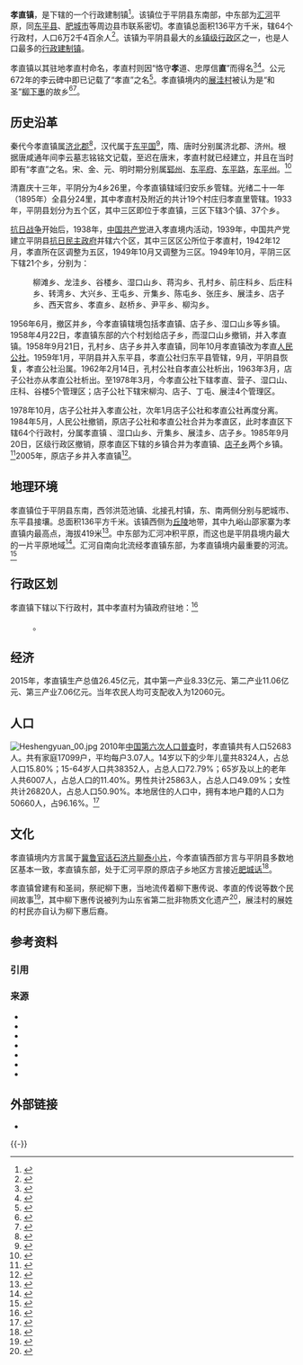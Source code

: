 {{中国乡级行政区
|行政区全称           = 孝直镇
|景观照片文件名       = Xiaozhi Town.jpg
|景观照片大小         = 210px
|景观照片描述         = 
|汉语拼音             = Xiàozhí Zhèn
|其他语言             = <!-- 用少数民族语言表达的地名，选填，多种语言可使用<br>分行 -->
|其他语言名称         = <!-- 该政区与上一个参数所对应少数民族语言的名称，多种语言可使用<br>分行 -->
|旧称                 = 平阴三区、平阴五区、孝直区{{r|县志2003区划变动}}
|地名出处             = 恪守'''孝'''道、忠厚信'''直'''{{r|年鉴2010|县情手册2008孝直镇}}<br />'''孝直'''其里，既'''孝'''且'''直'''{{r|地名网}}
|位置图文件名         = Xiaozhi_Town_in_Pingyin_County.png
|位置图描述           = 孝直镇<small>（图中墨绿色）</small>在平阴县的位置
|自定义图片           = {{Location map
 |China Shandong
 |lat_deg=36|lat_min=06|lat_sec =45
 |lon_deg=116|lon_min=26|lon_sec =56
 |caption=孝直镇在山东省的位置
 |position=right
 |width=250
 |float=right
}}
<!--以下内容将显示在“概览”栏-->
|上级行政区           = [[平阴县|平阴县]]
|行政区类别           = [[行政建制镇|行政建制镇]]
|行政区划代码         = 370124103
|行政区划             = <!-- 默认 -->
|村委会               = <!-- 行政村数 -->
|居委会               = <!-- 社区数 -->
|建置时间             =  1984年5月（时为区辖镇）<br /> 1985年9月20日（撤区并镇）{{r|县志2003区划变动}}
<!-- |领导职位             = 填写“乡长”“街道办主任”等。“镇长”为默认值，删除该参数即可得，注意不要赋空值 -->
|领导名称             = 何作强{{r|领导}}
|领导职位2            = 党委书记
|领导名称2            = 胡茂国<ref name="领导">{{cite web |title=平阴孝直镇党委： 全力以赴抓乡村振兴 创新思路促脱贫 |url=http://news.ijntv.cn/m/jn/jnyw/2018-09-02/366168.html |website=济南网 |accessdate=2019-07-08 |date=2018-09-02 |archive-url=https://web.archive.org/web/20190708081600/http://news.ijntv.cn/m/jn/jnyw/2018-09-02/366168.html |archive-date=2019-07-08 |dead-url=no }}</ref>
|政府驻地             = 孝直村
|毗邻行政区           = 北：[[孔村镇|孔村镇]]、肥城市[[石横镇|石横镇]]<br />南：东平县[[梯门镇|梯门镇]]、[[大羊镇|大羊镇]]<br />西：[[洪范池镇|洪范池镇]]<br />东：[[肥城市|肥城市]][[桃园镇_(肥城市)|桃园镇]]
<!--以下内容将显示在“地理、人口、经济”栏-->
|地理坐标             = <!-- 默认 -->
|总面积               = 136平方千米{{r|官网镇街}}
|总人口               = 52683{{r|人口普查2010}}
|总人口年份           = 2010
|户籍人口             = 
|户籍人口年份         = 
|常住人口             = 
|常住人口年份         = 
|人口密度             = 387人/km<sup>2</sup>
|GDP                  = 26.45亿{{r|官网镇街}}
|GDP年份              = 2015
|邮政编码             = 250402<br />250410
|电话区号             = 531
|官方网站             = 
|网站名称             = 
|37/01/24/103/000
}}

'''孝直镇'''，是{{PRC admin/fullname|37/01/24/103/000|3}}下辖的一个行政建制镇<ref>{{PRC admin/ref sgc|{{PRC admin/parent|37/01/24/103/000}}}}</ref>。该镇位于平阴县东南部，中东部为[[汇河|汇河]]平原，同[[东平县|东平县]]、[[肥城市|肥城市]]等周边县市联系密切。孝直镇总面积136平方千米，辖64个行政村，人口6万2千4百余人<ref name="官网镇街">{{cite web |author1=平阴县政府办公室 |title=孝直镇 |url=http://www.pingyin.gov.cn/art/2018/6/19/art_15510_1524216.html |website=平阴县人民政府 |accessdate=2019-07-06 |date=2018-06-19 |archive-url=https://web.archive.org/web/20190111030912/http://www.pingyin.gov.cn/art/2018/6/19/art_15510_1524216.html |archive-date=2019-01-11 |dead-url=yes }}</ref>。该镇为平阴县最大的[[乡镇|乡镇级行政区]]之一，也是人口最多的[[行政建制镇|行政建制镇]]。

孝直镇以其驻地孝直村命名，孝直村则因“恪守'''孝'''道、忠厚信'''直'''”而得名<ref name="县情手册2007孝直镇">{{Cite web |url=http://lib.sdsqw.cn/bin/mse.exe?seachword=&K=c17&A=3&rec=48&run=13 |title=《平阴县情手册》（2008），乡镇，孝直镇 |access-date=|archive-url= |archive-date= |dead-url= }}</ref><ref name="县情手册2008孝直镇">{{Cite web |url=http://lib.sdsqw.cn/bin/mse.exe?seachword=&K=c17&A=4&rec=131&run=13 |title=《平阴县情手册》（2008），乡镇，孝直镇 |access-date=|archive-url= |archive-date= |dead-url= }}</ref>。公元672年的李云碑中即已记载了“孝直”之名<ref name="地名网">{{cite web |title=孝直镇的传说 |url=http://www.jnpydmw.cn/web/show.asp?NewsId=36 |website=平阴县地名网 |accessdate=2019-07-08 |archive-url=https://web.archive.org/web/20161229164737/http://www.jnpydmw.cn/web/show.asp?NewsId=36 |archive-date=2016-12-29 |dead-url=no }}</ref>。孝直镇境内的[[展洼村|展洼村]]被认为是“和圣”[[柳下惠|柳下惠]]的故乡<ref name="凤凰网">{{cite web |title=“和圣柳下惠故里”石碑现身济南 立于明代(图)_读书频道_凤凰网 |url=http://book.ifeng.com/culture/2/detail_2010_07/26/1831392_0.shtml |website=凤凰网文化 |publisher=济南日报 |accessdate=2019-07-08 |date=2010-07-26 |archive-url=https://web.archive.org/web/20190708080841/http://book.ifeng.com/culture/2/detail_2010_07/26/1831392_0.shtml |archive-date=2019-07-08 |dead-url=no }}</ref><ref name="凤凰网山东">{{cite web |title=山东平阴人人知晓柳下惠 村民自称是其后人 |url=http://sd.ifeng.com/zt/pingyin/mingshi/detail_2013_08/11/1092648_0.shtml |website=凤凰网山东 |accessdate=2019-07-08 |archive-url=https://web.archive.org/web/20190708080843/http://sd.ifeng.com/zt/pingyin/mingshi/detail_2013_08/11/1092648_0.shtml |archive-date=2019-07-08 |dead-url=no }}</ref>。

==历史沿革==
秦代今孝直镇属[[济北郡_(秦朝)|济北郡]]<ref>{{Harvnb|东平县民政局|2005|p=77}}</ref>，汉代属于[[东平国|东平国]]<ref>{{Harvnb|东平县民政局|2005|p=78-79}}</ref>，隋、唐时分别属济北郡、济州。根据唐咸通年间李云墓志铭铭文记载，至迟在唐末，孝直村就已经建立，并且在当时即有“孝直”之名{{r|地名网}}。宋、金、元、明时期分别属[[郓州|郓州]]、[[东平府|东平府]]、[[东平路|东平路]]，[[东平州|东平州]]。<ref>{{Harvnb|东平县民政局|2005|p=84-87}}</ref>

清嘉庆十三年，平阴分为4乡26里，今孝直镇辖域归安乐乡管辖。光绪二十一年（1895年）全县分24里，其中孝直村及附近的共计19个村庄归孝直里管辖。1933年，平阴县划分为五个区，其中三区即位于孝直镇，三区下辖3个镇、37个乡。{{r|县志2003区划变动}}

[[抗日战争|抗日战争]]开始后，1938年，[[中国共产党|中国共产党]]进入孝直境内活动，1939年，中国共产党建立平阴县[[抗日民主政府|抗日民主政府]]并辖六个区，其中三区区公所位于孝直村，1942年12月，孝直所在区调整为五区，1949年10月又调整为三区。1949年10月，平阴三区下辖21个乡，分别为：
:柳滩乡、龙洼乡、谷楼乡、湿口山乡、蒋沟乡、孔村乡、前庄科乡、后庄科乡、转湾乡、大兴乡、王屯乡、亓集乡、陈屯乡、张庄乡、展洼乡、店子乡、西天宫乡、孝直乡、赵桥乡、尹平乡、柳沟乡。{{r|县志2003区划变动}}

1956年6月，撤区并乡，今孝直镇辖境包括孝直镇、店子乡、湿口山乡等乡镇。1958年4月22日，孝直镇东部的六个村划给店子乡，而湿口山乡撤销，并入孝直镇。1958年9月21日，孔村乡、店子乡并入孝直镇，同年10月孝直镇改为孝直[[人民公社|人民公社]]。1959年1月，平阴县并入东平县，孝直公社归东平县管辖，9月，平阴县恢复，孝直公社沿属。1962年2月14日，孔村公社自孝直公社析出，1963年3月，店子公社亦从孝直公社析出。至1978年3月，今孝直公社下辖孝直、营子、湿口山、庄科、谷楼5个管理区；店子公社下辖宋柳沟、店子、丁屯、展洼4个管理区。{{r|县志2003区划变动}}

1978年10月，店子公社并入孝直公社，次年1月店子公社和孝直公社再度分离。1984年5月，人民公社撤销，原店子公社和孝直公社合并为孝直区，此时孝直区下辖64个行政村，分属孝直镇 、湿口山乡、亓集乡、展洼乡、店子乡。1985年9月20日，区级行政区撤销，原孝直区下辖的乡镇合并为孝直镇、[[店子乡_(平阴县)|店子乡]]两个乡镇。<ref name="县志2003区划变动">{{Cite web |url=http://lib.sdsqw.cn/bin/mse.exe?seachword=&K=c17&A=2&rec=9&run=13 |title=《平阴县志》（1988—2003），建置沿革，行政区划，区划变动 |access-date=|archive-url= |archive-date= |dead-url= }}</ref>2005年，原店子乡并入孝直镇<ref name="年鉴2010">{{Cite web |url=http://lib.sdsqw.cn/bin/mse.exe?seachword=&K=c17&A=6&rec=131&run=13 |title=《平阴年鉴》（2004—2010），乡镇，孝直镇 |access-date=2019-07-08 |archive-url=https://web.archive.org/web/20181124220039/http://lib.sdsqw.cn/bin/mse.exe?seachword=&K=c17&A=6&rec=131&run=13 |archive-date=2018-11-24 |dead-url=no }}</ref>。

== 地理环境 ==
孝直镇位于平阴县东南，西邻洪范池镇、北接孔村镇，东、南两侧分别与肥城市、东平县接壤。总面积136平方千米。该镇西侧为[[丘陵|丘陵]]地带，其中九峪山邵家寨为孝直镇内最高点，海拔419米<ref name="县志2003孝直镇">{{Cite web |url=http://lib.sdsqw.cn/bin/mse.exe?seachword=&K=c17&A=2&rec=676&run=13 |title=《平阴县志》（1988—2003），乡镇概况，孝直镇 |access-date=|archive-url= |archive-date= |dead-url= }}</ref>。中东部为汇河冲积平原，而这也是平阴县境内最大的一片平原地域<ref name="和圣故里">{{cite web |title=和圣故里 魅力孝直 第B01版:城事 20160118期 济南日报 |url=http://jnsb.e23.cn/shtml/jinrb/20160118/1522472.shtml |website=jnsb.e23.cn |accessdate=2019-07-08 |date=2016-01-18 |archive-url=https://web.archive.org/web/20190708075117/http://jnsb.e23.cn/shtml/jinrb/20160118/1522472.shtml |archive-date=2019-07-08 |dead-url=no }}</ref>。汇河自南向北流经孝直镇东部，为孝直镇境内最重要的河流。<ref name="县志2003店子乡">{{Cite web |url=http://lib.sdsqw.cn/bin/mse.exe?seachword=&K=c17&A=2&rec=677&run=13 |title=《平阴县志》（1988—2003），乡镇概况，店子乡 |access-date=|archive-url= |archive-date= |dead-url= }}</ref>

== 行政区划 ==

孝直镇下辖以下行政村，其中孝直村为镇政府驻地：<ref>{{PRC admin/ref sgc|37/01/24/103/000}}</ref>

:{{PRC admin/children|37/01/24/103/000}}。

== 经济 ==
2015年，孝直镇生产总值26.45亿元，其中第一产业8.33亿元、第二产业11.06亿元、第三产业7.06亿元。当年农民人均可支配收入为12060元。{{r|官网镇街}}

== 人口 ==
[[File:Heshengyuan_00.jpg|thumb]]
2010年[[中国第六次人口普查|中国第六次人口普查]]时，孝直镇共有人口52683人。共有家庭17099户，平均每户3.07人。14岁以下的少年儿童共8324人，占总人口15.80%；15-64岁人口共38352人，占总人口72.79%；65岁及以上的老年人共6007人，占总人口的11.40%。男性共计25863人，占总人口49.09%；女性共计26820人，占总人口50.90%。本地居住的人口中，拥有本地户籍的人口为50660人，占96.16%。<ref name="人口普查2010">{{cite web| url =http://www.yearbookchina.com/navipage-n2013030152000017.html| title =《中国2010年人口普查分乡、镇、街道资料》| author =中国国务院人口普查办公室、中国国家统计局人口就业统计司等| year =2010| website =统计年鉴分享平台| page =表15 山东省乡、镇、街道人口| format =收费| access-date =2018-07-19| archive-url =https://web.archive.org/web/20180719084356/http://www.yearbookchina.com/navipage-n2013030152000017.html| archive-date =2018-07-19| dead-url =no}}</ref>

== 文化 ==
孝直镇境内方言属于[[冀鲁官话|冀鲁官话]][[石济片|石济片]][[聊泰小片|聊泰小片]]，今孝直镇西部方言与平阴县多数地区基本一致，孝直镇东部，处于汇河平原的原店子乡地区方言接近[[肥城市#方言|肥城话]]<ref name="县志2003语音">{{Cite web |url=http://lib.sdsqw.cn/bin/mse.exe?seachword=&K=c17&A=2&rec=660&run=13 |title=《平阴县志》（1998—2003），社会生活卷，方言，语音 |access-date= |archive-url=https://web.archive.org/web/20190708061536/http://lib.sdsqw.cn/bin/mse.exe?seachword=&K=c17&A=2&rec=660&run=13 |archive-date=2019-07-08 |dead-url=no }}</ref>。

孝直镇曾建有和圣祠，祭祀柳下惠，当地流传着柳下惠传说、孝直的传说等数个民间故事<ref>{{Harvnb|邵邦森|2012|p=261-265}}</ref>，其中柳下惠传说被列为山东省第二批非物质文化遗产{{r|地名网}}<ref>{{Harvnb|邵邦森|2012|p=2-14}}</ref>，展洼村的展姓的村民亦自认为柳下惠后裔{{r|凤凰网山东}}。

== 参考资料 ==
=== 引用 ===
{{reflist|28em}}

=== 来源 ===
{{refbegin}}
*{{Zh-hans}}{{Cite book|title=中国政区大典 第二册|last=《中国政区大典》编委会|first=|publisher=浙江人民出版社|year=1999年8月|isbn=7-213-01789-6|location=杭州|pages=}}
*{{Zh-hans}}{{Cite book|title=东平县地图册|last=东平县地名委员会办公室|first=|publisher=|year=1993|isbn=|location=|pages=|type=内部发行资料|ref=CITEREF东平县民政局2005}}
*{{Zh-hans}}{{Cite book|title=东平县民政志|author=东平县民政局|format=内部资料|id=山东省内部资料准印证 2005-001234|code=|publisher=山东地质印刷厂|year=2005|isbn=|location=|publication-date=2005-12|pages=}}
*{{Zh-hans}}{{Cite book |author1=平阴县地方史志编纂委员会 |title=平阴县志（1988-2003） |date=2006-02 |publisher=方志出版社 |url=http://lib.sdsqw.cn/bin/mse.exe?seachword=&K=c17&A=2&run=12 |accessdate=2019-07-08}}
*{{Zh-hans}}{{Cite book |author1=平阴县地方史志编纂委员会 |title=平阴县情手册（2008）|url=http://lib.sdsqw.cn/bin/mse.exe?seachword=&K=c17&A=4&run=12#0}}
*{{Zh-hans}}{{Cite book|author1=平阴县地方史志编纂委员会|title=平阴县情手册（2007）|url=http://lib.sdsqw.cn/bin/mse.exe?seachword=&K=c17&A=3&run=12#0|access-date=2019-07-08|archive-date=2018-06-20|archive-url=https://web.archive.org/web/20180620041359/http://lib.sdsqw.cn/bin/mse.exe?seachword=&K=c17&A=3&run=12|dead-url=no}}
*{{Zh-hans}}{{cite book |author1=邵邦森 |title=平阴县非物质文化遗产 |publisher=平阴县文化广电新闻出版局 |ref=CITEREF邵邦森2012}}
{{refend}}
== 外部链接 ==
{{Spoken Wikipedia|zh-孝直镇.ogg|2019年|7月8日|普通话}}
* {{Commons category-inline|Xiaozhi Town}}

{{-}}
{{Geographic Location
|西北 = 
|北 = [[孔村镇|孔村镇]]
|東北 = [[石横镇|石横镇]]<sup>肥城</sup>
|西 = [[洪范池镇|洪范池镇]]
|中央 = <BIG>'''孝直镇'''</BIG>
|東 = [[桃园镇_(肥城市)|桃园镇]]<sup>肥城</sup>
|西南 = [[梯门镇|梯门镇]]<sup>东平</sup>
|南 = [[大羊镇|大羊镇]]<sup>东平</sup>
|東南 =
}}
{{PRC admin/navcat|37/01/24/103/000}}